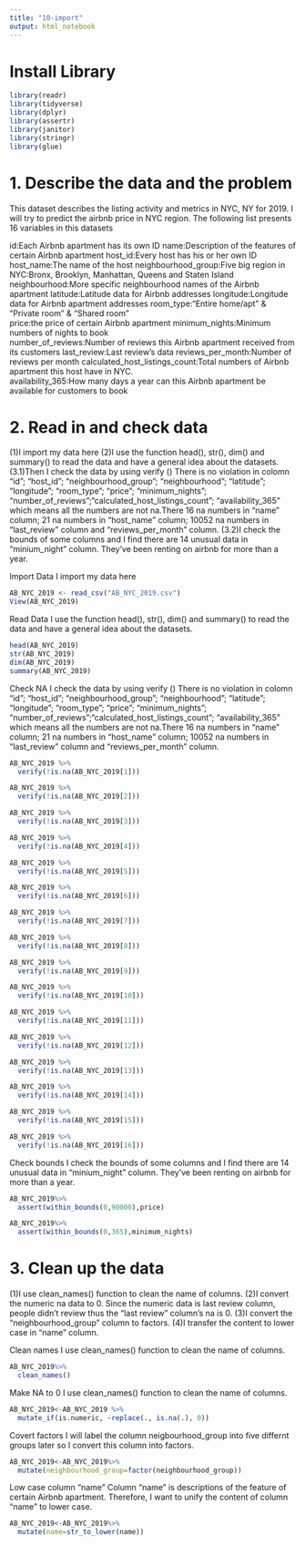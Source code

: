 ```yaml
---
title: "10-import"
output: html_notebook
---
```


# Install Library 

```r
library(readr)
library(tidyverse)
library(dplyr)
library(assertr)
library(janitor)
library(stringr)
library(glue)
```

# 1. Describe the data and the problem 

This dataset describes the listing activity and metrics in NYC, NY for 2019. I will try to predict the airbnb price in NYC region. The following list presents 16 variables in this datasets

id:Each Airbnb apartment has its own ID
name:Description of the features of certain Airbnb apartment 
host_id:Every host has his or her own ID
host_name:The name of the host 
neighbourhood_group:Five big region in NYC:Bronx, Brooklyn, Manhattan, Queens and Staten Island
neighbourhood:More specific neighbourhood names of the Airbnb apartment
latitude:Latitude data for Airbnb addresses
longitude:Longitude data for Airbnb apartment addresses
room_type:"Entire home/apt" & "Private room" & "Shared room"  
price:the price of certain Airbnb apartment
minimum_nights:Minimum numbers of nights to book  
number_of_reviews:Number of reviews this Airbnb apartment received from its customers 
last_review:Last review's data 
reviews_per_month:Number of reviews per month
calculated_host_listings_count:Total numbers of Airbnb apartment this host have in NYC.  
availability_365:How many days a year can this Airbnb apartment be available for customers to book

# 2. Read in and check data

(1)I import my data here
(2)I use the function head(), str(), dim() and summary() to read the data and have a general idea about the datasets.
(3.1)Then I check the data by using verify () There is no violation in colomn "id"; "host_id"; "neighbourhood_group"; "neighbourhood"; "latitude"; "longitude"; "room_type"; "price"; “minimum_nights”; “number_of_reviews”;“calculated_host_listings_count”; “availability_365” which means all the numbers are not na.There 16 na numbers in “name" column; 21 na numbers in "host_name" column; 10052 na numbers in "last_review" column and "reviews_per_month" column. 
(3.2)I check the bounds of some columns and I find there are 14 unusual data in "minium_night" column. They've been renting on airbnb for more than a year.

Import Data 
I import my data here
```r
AB_NYC_2019 <- read_csv("AB_NYC_2019.csv")
View(AB_NYC_2019)
```

Read Data 
I use the function head(), str(), dim() and summary() to read the data and have a general idea about the datasets.
```r
head(AB_NYC_2019)
str(AB_NYC_2019)
dim(AB_NYC_2019)
summary(AB_NYC_2019)
```

Check NA 
I check the data by using verify () There is no violation in colomn "id"; "host_id"; "neighbourhood_group"; "neighbourhood"; "latitude"; "longitude"; "room_type"; "price"; “minimum_nights”; “number_of_reviews”;“calculated_host_listings_count”; “availability_365” which means all the numbers are not na.There 16 na numbers in “name" column; 21 na numbers in "host_name" column; 10052 na numbers in "last_review" column and "reviews_per_month" column. 
```r
AB_NYC_2019 %>%
  verify(!is.na(AB_NYC_2019[1]))
```

```r
AB_NYC_2019 %>%
  verify(!is.na(AB_NYC_2019[2]))
```

```r
AB_NYC_2019 %>%
  verify(!is.na(AB_NYC_2019[3]))
```

```r
AB_NYC_2019 %>%
  verify(!is.na(AB_NYC_2019[4]))
```

```r
AB_NYC_2019 %>%
  verify(!is.na(AB_NYC_2019[5]))
```

```r
AB_NYC_2019 %>%
  verify(!is.na(AB_NYC_2019[6]))
```

```r
AB_NYC_2019 %>%
  verify(!is.na(AB_NYC_2019[7]))
```

```r
AB_NYC_2019 %>%
  verify(!is.na(AB_NYC_2019[8]))
```

```r
AB_NYC_2019 %>%
  verify(!is.na(AB_NYC_2019[9]))
```

```r
AB_NYC_2019 %>%
  verify(!is.na(AB_NYC_2019[10]))
```

```r
AB_NYC_2019 %>%
  verify(!is.na(AB_NYC_2019[11]))
```

```r
AB_NYC_2019 %>%
  verify(!is.na(AB_NYC_2019[12]))
```

```r
AB_NYC_2019 %>%
  verify(!is.na(AB_NYC_2019[13]))
```

```r
AB_NYC_2019 %>%
  verify(!is.na(AB_NYC_2019[14]))
```

```r
AB_NYC_2019 %>%
  verify(!is.na(AB_NYC_2019[15]))
```

```r
AB_NYC_2019 %>%
  verify(!is.na(AB_NYC_2019[16]))
```

Check bounds 
I check the bounds of some columns and I find there are 14 unusual data in "minium_night" column. They've been renting on airbnb for more than a year.
```r
AB_NYC_2019%>%
  assert(within_bounds(0,90000),price)
```
  
```r
AB_NYC_2019%>%
  assert(within_bounds(0,365),minimum_nights)
```

# 3. Clean up the data

(1)I use clean_names() function to clean the name of columns. 
(2)I convert the numeric na data to 0. Since the numeric data is last review column, people didn't review thus the "last review" column's na is 0. 
(3)I convert the "neighbourhood_group" column to factors. 
(4)I transfer the content to lower case in "name" column. 

Clean names 
I use clean_names() function to clean the name of columns.
```r
AB_NYC_2019%>%
  clean_names()
```

Make NA to 0
I use clean_names() function to clean the name of columns. 
```r
AB_NYC_2019<-AB_NYC_2019 %>%
  mutate_if(is.numeric, ~replace(., is.na(.), 0))
```

Covert factors 
I will label the column neigbourhood_group into five differnt groups later so I convert this column into factors.
```r
AB_NYC_2019<-AB_NYC_2019%>%
  mutate(neighbourhood_group=factor(neighbourhood_group))
```

Low case column "name"
Column "name" is descriptions of the feature of certain Airbnb apartment. Therefore, I want to unify the
content of column "name" to lower case. 
```r
AB_NYC_2019<-AB_NYC_2019%>%
  mutate(name=str_to_lower(name))
```